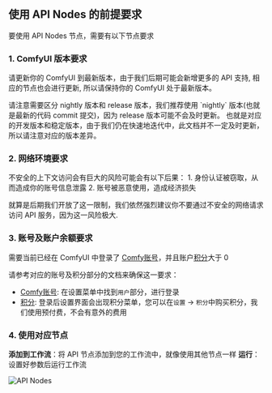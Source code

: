 ## 使用 API Nodes 的前提要求

要使用 API Nodes 节点，需要有以下节点要求

### 1. ComfyUI 版本要求

请更新你的 ComfyUI 到最新版本，由于我们后期可能会新增更多的 API 支持, 相应的节点也会进行更新, 所以请保持你的 ComfyUI 处于最新版本。

<Tip>
请注意需要区分 nightly 版本和 release 版本，我们推荐使用 `nightly` 版本(也就是最新的代码 commit 提交)，因为 release 版本可能不会及时更新。
也就是对应的开发版本和稳定版本，由于我们仍在快速地迭代中，此文档并不一定及时更新，所以请注意对应的版本差异。
</Tip>

### 2. 网络环境要求



<Note>
不安全的上下文访问会有巨大的风险可能会有以下后果：
1. 身份认证被窃取，从而造成你的账号信息泄露
2. 账号被恶意使用，造成经济损失

就算是后期我们开放了这一限制，我们依然强烈建议你不要通过不安全的网络请求访问 API 服务，因为这一风险极大.
</Note>

### 3. 账号及账户余额要求

需要当前已经在 ComfyUI 中登录了 [Comfy账号](/zh-CN/interface/user)，并且账户[积分](/zh-CN/interface/user/credits)大于 0

请参考对应的账号及积分部分的文档来确保这一要求：
- [Comfy账号](/zh-CN/interface/user): 在设置菜单中找到`用户`部分，进行登录
- [积分](/zh-CN/interface/user/credits): 登录后设置界面会出现积分菜单，您可以在`设置` → `积分`中购买积分，我们使用预付费，不会有意外的费用

### 4. 使用对应节点

**添加到工作流**：将 API 节点添加到您的工作流中，就像使用其他节点一样
**运行**：设置好参数后运行工作流

![API Nodes](/images/tutorial/api_nodes/sidebar.jpg)
